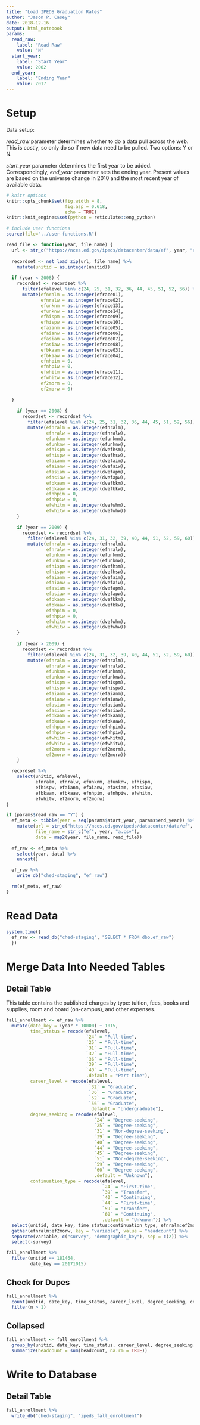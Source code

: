 ```yaml
---
title: "Load IPEDS Graduation Rates"
author: "Jason P. Casey"
date: 2018-12-16
output: html_notebook
params:
  read_raw:
    label: "Read Raw"
    value: "N"
  start_year:
    label: "Start Year"
    value: 2002
  end_year:
    label: "Ending Year"
    value: 2017
---
```


# Setup

Data setup:

_read_raw_ parameter determines whether to do a data pull across the web.  This is costly, so only do so if new data need to be pulled.  Two options: Y or N.

_start_year_ parameter determines the first year to be added.  Correspondingly,
_end_year_ parameter sets the ending year.  Present values are based on the universe change in 2010 and the most recent year of available data.

```r
# knitr options
knitr::opts_chunk$set(fig.width = 8,
                      fig.asp = 0.618,
                      echo = TRUE)
knitr::knit_engines$set(python = reticulate::eng_python)

# include user functions
source(file="../user-functions.R")

read_file <- function(year, file_name) {
  url <- str_c("https://nces.ed.gov/ipeds/datacenter/data/ef", year, "a.zip")
  
  recordset <- net_load_zip(url, file_name) %>%
    mutate(unitid = as.integer(unitid))
  
  if (year < 2008) {
    recordset <- recordset %>%
      filter(efalevel %in% c(24, 25, 31, 32, 36, 44, 45, 51, 52, 56)) %>%
      mutate(efnralm = as.integer(efrace01),
             efnralw = as.integer(efrace02),
             efunknm = as.integer(efrace13),
             efunknw = as.integer(efrace14),
             efhispm = as.integer(efrace09),
             efhispw = as.integer(efrace10),
             efaianm = as.integer(efrace05),
             efaianw = as.integer(efrace06),
             efasiam = as.integer(efrace07),
             efasiaw = as.integer(efrace08),
             efbkaam = as.integer(efrace03),
             efbkaaw = as.integer(efrace04),
             efnhpim = 0,
             efnhpiw = 0,
             efwhitm = as.integer(efrace11),
             efwhitw = as.integer(efrace12),
             ef2morm = 0,
             ef2morw = 0)
      
  }
  
    if (year == 2008) {
      recordset <- recordset %>%
        filter(efalevel %in% c(24, 25, 31, 32, 36, 44, 45, 51, 52, 56)) %>%
        mutate(efnralm = as.integer(efnralm),
               efnralw = as.integer(efnralw),
               efunknm = as.integer(efunknm),
               efunknw = as.integer(efunknw),
               efhispm = as.integer(dvefhsm),
               efhispw = as.integer(dvefhsw),
               efaianm = as.integer(dvefaim),
               efaianw = as.integer(dvefaiw),
               efasiam = as.integer(dvefapm),
               efasiaw = as.integer(dvefapw),
               efbkaam = as.integer(dvefbkm),
               efbkaaw = as.integer(dvefbkw),
               efnhpim = 0,
               efnhpiw = 0,
               efwhitm = as.integer(dvefwhm),
               efwhitw = as.integer(dvefwhw))
    }
  
    if (year == 2009) {
      recordset <- recordset %>%
        filter(efalevel %in% c(24, 31, 32, 39, 40, 44, 51, 52, 59, 60)) %>%
        mutate(efnralm = as.integer(efnralm),
               efnralw = as.integer(efnralw),
               efunknm = as.integer(efunknm),
               efunknw = as.integer(efunknw),
               efhispm = as.integer(dvefhsm),
               efhispw = as.integer(dvefhsw),
               efaianm = as.integer(dvefaim),
               efaianw = as.integer(dvefaiw),
               efasiam = as.integer(dvefapm),
               efasiaw = as.integer(dvefapw),
               efbkaam = as.integer(dvefbkm),
               efbkaaw = as.integer(dvefbkw),
               efnhpim = 0,
               efnhpiw = 0,
               efwhitm = as.integer(dvefwhm),
               efwhitw = as.integer(dvefwhw))
    }
  
    if (year > 2009) {
      recordset <- recordset %>%
        filter(efalevel %in% c(24, 31, 32, 39, 40, 44, 51, 52, 59, 60)) %>%
        mutate(efnralm = as.integer(efnralm),
               efnralw = as.integer(efnralw),
               efunknm = as.integer(efunknm),
               efunknw = as.integer(efunknw),
               efhispm = as.integer(efhispm),
               efhispw = as.integer(efhispw),
               efaianm = as.integer(efaianm),
               efaianw = as.integer(efaianw),
               efasiam = as.integer(efasiam),
               efasiaw = as.integer(efasiaw),
               efbkaam = as.integer(efbkaam),
               efbkaaw = as.integer(efbkaaw),
               efnhpim = as.integer(efnhpim),
               efnhpiw = as.integer(efnhpiw),
               efwhitm = as.integer(efwhitm),
               efwhitw = as.integer(efwhitw),
               ef2morm = as.integer(ef2morm),
               ef2morw = as.integer(ef2morw))
    }

  recordset %>%
    select(unitid, efalevel,
           efnralm, efnralw, efunknm, efunknw, efhispm,
           efhispw, efaianm, efaianw, efasiam, efasiaw,
           efbkaam, efbkaaw, efnhpim, efnhpiw, efwhitm,
           efwhitw, ef2morm, ef2morw)
}

if (params$read_raw == "Y") {
  ef_meta <- tibble(year = seq(params$start_year, params$end_year)) %>%
    mutate(url = str_c("https://nces.ed.gov/ipeds/datacenter/data/ef", year, "a.zip"),
           file_name = str_c("ef", year, "a.csv"),
           data = map2(year, file_name, read_file))
  
  ef_raw <- ef_meta %>%
    select(year, data) %>%
    unnest()

  ef_raw %>%
    write_db("ched-staging", "ef_raw")

  rm(ef_meta, ef_raw)
}

```

# Read Data

```r
system.time({
  ef_raw <- read_db("ched-staging", "SELECT * FROM dbo.ef_raw")
  })
```

# Merge Data Into Needed Tables

## Detail Table

This table contains the published charges by type: tuition, fees, books and supplies, room and board (on-campus), and other expenses.

```r
fall_enrollment <- ef_raw %>%
  mutate(date_key = (year * 10000) + 1015,
         time_status = recode(efalevel,
                              `24` = "Full-time",
                              `25` = "Full-time",
                              `31` = "Full-time",
                              `32` = "Full-time",
                              `36` = "Full-time",
                              `39` = "Full-time",
                              `40` = "Full-time",
                              .default = "Part-time"),
         career_level = recode(efalevel,
                               `32` = "Graduate",
                               `36` = "Graduate",
                               `52` = "Graduate",
                               `56` = "Graduate",
                               .default = "Undergraduate"),
         degree_seeking = recode(efalevel,
                                 `24` = "Degree-seeking",
                                 `25` = "Degree-seeking",
                                 `31` = "Non-degree-seeking",
                                 `39` = "Degree-seeking",
                                 `40` = "Degree-seeking",
                                 `44` = "Degree-seeking",
                                 `45` = "Degree-seeking",
                                 `51` = "Non-degree-seeking",
                                 `59` = "Degree-seeking",
                                 `60` = "Degree-seeking",
                                 .default = "Unknown"),
         continuation_type = recode(efalevel,
                                    `24` = "First-time",
                                    `39` = "Transfer",
                                    `40` = "Continuing",
                                    `44` = "First-time",
                                    `59` = "Transfer",
                                    `60` = "Continuing",
                                    .default = "Unknown")) %>%
  select(unitid, date_key, time_status:continuation_type, efnralm:ef2morw) %>%
  gather(efnralm:ef2morw, key = "variable", value = "headcount") %>%
  separate(variable, c("survey", "demographic_key"), sep = c(2)) %>%
  select(-survey)

fall_enrollment %>%
  filter(unitid == 181464,
         date_key == 20171015)
```

## Check for Dupes

```r
fall_enrollment %>%
  count(unitid, date_key, time_status, career_level, degree_seeking, continuation_type, demographic_key) %>%
  filter(n > 1)
```


## Collapsed

```r
fall_enrollment <- fall_enrollment %>%
  group_by(unitid, date_key, time_status, career_level, degree_seeking, continuation_type, demographic_key) %>%
  summarize(headcount = sum(headcount, na.rm = TRUE))
```

# Write to Database

## Detail Table

```r
fall_enrollment %>%
  write_db("ched-staging", "ipeds_fall_enrollment")
```

